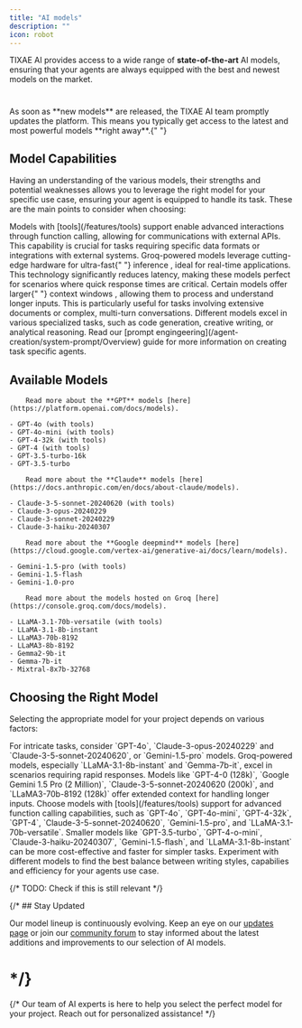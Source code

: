 ```yaml
---
title: "AI models"
description: ""
icon: robot
---
```


TIXAE AI provides access to a wide range of **state-of-the-art** AI models, ensuring that your agents are always equipped with the best and newest models on the market.

#

<Tip>
  As soon as **new models** are released, the TIXAE AI team promptly updates
  the platform. This means you typically get access to the latest and most
  powerful models **right away**.{" "}
</Tip>

## Model Capabilities

Having an understanding of the various models, their strengths and potential weaknesses allows you to leverage the right model for your specific use case, ensuring your agent is equipped to handle its task. These are the main points to consider when choosing:

<CardGroup cols={2}>
  <Card title="Function Calling" icon="code-branch">
    Models with [tools](/features/tools) support enable advanced interactions
    through function calling, allowing for communications with external APIs.
    This capability is crucial for tasks requiring specific data formats or
    integrations with external systems.
  </Card>
  <Card title="Groq Acceleration" icon="bolt">
    Groq-powered models leverage cutting-edge hardware for ultra-fast{" "}
    <Tooltip tip="Inference is the process of using a trained machine learning model to make predictions or generate outputs based on new, unseen data.">
      inference
    </Tooltip>
    , ideal for real-time applications. This technology significantly reduces
    latency, making these models perfect for scenarios where quick response
    times are critical.
  </Card>
  <Card title="Extended Context" icon="expand">
    Certain models offer larger{" "}
    <Tooltip tip="The context window is the amount of text a model can process in a single interaction, measured in tokens. Larger context windows allow for more comprehensive understanding and generation of content.">
      context windows
    </Tooltip>
    , allowing them to process and understand longer inputs. This is
    particularly useful for tasks involving extensive documents or complex,
    multi-turn conversations.
  </Card>
  <Card title="Task Specialization" icon="bullseye">
    Different models excel in various specialized tasks, such as code
    generation, creative writing, or analytical reasoning. Read our [prompt
    engingeering](/agent-creation/system-prompt/Overview) guide for more
    information on creating task specific agents.
  </Card>
</CardGroup>

## Available Models

<AccordionGroup>

  <Accordion title="OpenAI Models">

        Read more about the **GPT** models [here](https://platform.openai.com/docs/models).

    - GPT-4o (with tools)
    - GPT-4o-mini (with tools)
    - GPT-4-32k (with tools)
    - GPT-4 (with tools)
    - GPT-3.5-turbo-16k
    - GPT-3.5-turbo

  </Accordion>
  
  <Accordion title="Anthropic Models">

        Read more about the **Claude** models [here](https://docs.anthropic.com/en/docs/about-claude/models).

    - Claude-3-5-sonnet-20240620 (with tools)
    - Claude-3-opus-20240229
    - Claude-3-sonnet-20240229
    - Claude-3-haiku-20240307

  </Accordion>
  
  <Accordion title="Google Models">

        Read more about the **Google deepmind** models [here](https://cloud.google.com/vertex-ai/generative-ai/docs/learn/models).

    - Gemini-1.5-pro (with tools)
    - Gemini-1.5-flash
    - Gemini-1.0-pro

  </Accordion>
  
  <Accordion title="Groq-Powered Models">

        Read more about the models hosted on Groq [here](https://console.groq.com/docs/models).

    - LLaMA-3.1-70b-versatile (with tools)
    - LLaMA-3.1-8b-instant
    - LLaMA3-70b-8192
    - LLaMA3-8b-8192
    - Gemma2-9b-it
    - Gemma-7b-it
    - Mixtral-8x7b-32768

  </Accordion>
</AccordionGroup>

## Choosing the Right Model

Selecting the appropriate model for your project depends on various factors:

<Steps>
  <Step title="Task Complexity" icon="brain">
    For intricate tasks, consider `GPT-4o`, `Claude-3-opus-20240229` and
    `Claude-3-5-sonnet-20240620`, or `Gemini-1.5-pro` models.
  </Step>

  <Step title="Response Speed" icon="bolt">
    Groq-powered models, especially `LLaMA-3.1-8b-instant` and `Gemma-7b-it`,
    excel in scenarios requiring rapid responses.
  </Step>

  <Step title="Context Length" icon="arrow-up-right-dots">
    Models like `GPT-4-0 (128k)`, `Google Gemini 1.5 Pro (2 Million)`,
    `Claude-3-5-sonnet-20240620 (200k)`, and `LLaMA3-70b-8192 (128k)` offer
    extended context for handling longer inputs.
  </Step>

  <Step title="Tool Integration" icon="screwdriver-wrench">
    Choose models with [tools](/features/tools) support for advanced function
    calling capabilities, such as `GPT-4o`, `GPT-4o-mini`, `GPT-4-32k`, `GPT-4`,
    `Claude-3-5-sonnet-20240620`, `Gemini-1.5-pro`, and
    `LLaMA-3.1-70b-versatile`.
  </Step>

  <Step title="Resource Efficiency" icon="leaf">
    Smaller models like `GPT-3.5-turbo`, `GPT-4-o-mini`,
    `Claude-3-haiku-20240307`, `Gemini-1.5-flash`, and `LLaMA-3.1-8b-instant`
    can be more cost-effective and faster for simpler tasks.
  </Step>
</Steps>

<Tip>
  Experiment with different models to find the best balance between writing
  styles, capabilies and efficiency for your agents use case.
</Tip>

{/* TODO: Check if this is still relevant */}

{/* ## Stay Updated

Our model lineup is continuously evolving. Keep an eye on our [updates page](/updates) or join our [community forum](/community) to stay informed about the latest additions and improvements to our selection of AI models.

# */}

{/* <Card title="Need Help Designing?" icon="question" href="https://magicmark.ai">
  Our team of AI experts is here to help you select the perfect model for your
  project. Reach out for personalized assistance!
</Card> */}
